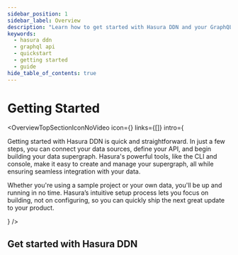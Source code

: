 ```yaml
---
sidebar_position: 1
sidebar_label: Overview
description: "Learn how to get started with Hasura DDN and your GraphQL API."
keywords:
  - hasura ddn
  - graphql api
  - quickstart
  - getting started
  - guide
hide_table_of_contents: true
---
```



# Getting Started

<OverviewTopSectionIconNoVideo
  icon={<Icon />}
  links={[]}
  intro={
    <div>
      <p>
        Getting started with Hasura DDN is quick and straightforward. In just a few steps, you can connect your data
        sources, define your API, and begin building your data supergraph. Hasura's powerful tools, like the CLI and
        console, make it easy to create and manage your supergraph, all while ensuring seamless integration with your
        data.
      </p>
      <p>
        Whether you're using a sample project or your own data, you'll be up and running in no time. Hasura’s intuitive
        setup process lets you focus on building, not on configuring, so you can quickly ship the next great update to
        your product.
      </p>
    </div>
  }
/>

## Get started with Hasura DDN

<div className="overview-gallery card-wrapper">
  <OverviewPlainCard
    title="Build your first supergraph in less than 60 seconds"
    body="Using our CLI and Docker locally, you can build your first API using a sample or your own data source."
    link="/getting-started/quickstart/"
    linkText={"Start building"}
  />
  <OverviewPlainCard
    title="Explore a finished API"
    body="If you're curious what a complete data supergraph looks like, we've got a sample project you can explore."
    link="/getting-started/explore/"
    linkText={"Start exploring"}
  />
  <OverviewPlainCard
    title="Learn how to collaborate with teammates"
    body="Hasura DDN makes it easy to collaborate with teammates, share preview APIs, and build both quickly and securely."
    link="/getting-started/collaborate/"
    linkText={"Start collaborating"}
  />
</div>
